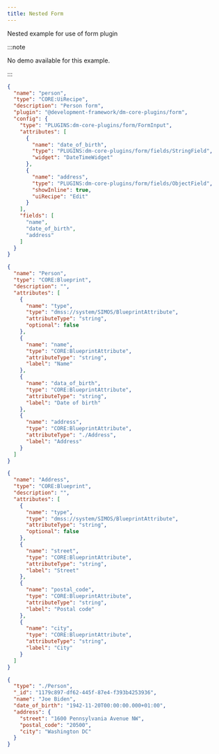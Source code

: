 ```yaml
---
title: Nested Form
---
```



Nested example for use of form plugin


:::note

No demo available for this example.

:::



```json title="person.recipe.json" 
{
  "name": "person",
  "type": "CORE:UiRecipe",
  "description": "Person form",
  "plugin": "@development-framework/dm-core-plugins/form",
  "config": {
    "type": "PLUGINS:dm-core-plugins/form/FormInput",
    "attributes": [
      {
        "name": "date_of_birth",
        "type": "PLUGINS:dm-core-plugins/form/fields/StringField",
        "widget": "DateTimeWidget"
      },
      {
        "name": "address",
        "type": "PLUGINS:dm-core-plugins/form/fields/ObjectField",
        "showInline": true,
        "uiRecipe": "Edit"
      }
    ],
    "fields": [
      "name",
      "date_of_birth",
      "address"
    ]
  }
} 
```
```json title="Person.blueprint.json" 
{
  "name": "Person",
  "type": "CORE:Blueprint",
  "description": "",
  "attributes": [
    {
      "name": "type",
      "type": "dmss://system/SIMOS/BlueprintAttribute",
      "attributeType": "string",
      "optional": false
    },
    {
      "name": "name",
      "type": "CORE:BlueprintAttribute",
      "attributeType": "string",
      "label": "Name"
    },
    {
      "name": "data_of_birth",
      "type": "CORE:BlueprintAttribute",
      "attributeType": "string",
      "label": "Date of birth"
    },
    {
      "name": "address",
      "type": "CORE:BlueprintAttribute",
      "attributeType": "./Address",
      "label": "Address"
    }
  ]
} 
```
```json title="Address.blueprint.json" 
{
  "name": "Address",
  "type": "CORE:Blueprint",
  "description": "",
  "attributes": [
    {
      "name": "type",
      "type": "dmss://system/SIMOS/BlueprintAttribute",
      "attributeType": "string",
      "optional": false
    },
    {
      "name": "street",
      "type": "CORE:BlueprintAttribute",
      "attributeType": "string",
      "label": "Street"
    },
    {
      "name": "postal_code",
      "type": "CORE:BlueprintAttribute",
      "attributeType": "string",
      "label": "Postal code"
    },
    {
      "name": "city",
      "type": "CORE:BlueprintAttribute",
      "attributeType": "string",
      "label": "City"
    }
  ]
} 
```
```json title="person.entity.json" 
{
  "type": "./Person",
  "_id": "1179c897-df62-445f-87e4-f393b4253936",
  "name": "Joe Biden",
  "date_of_birth": "1942-11-20T00:00:00.000+01:00",
  "address": {
    "street": "1600 Pennsylvania Avenue NW",
    "postal_code": "20500",
    "city": "Washington DC"
  }
} 
```

